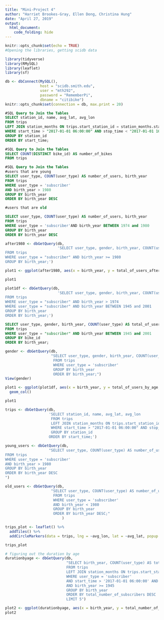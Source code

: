 ```yaml
---
title: "Mini-Project 4"
author: "Harriet Brookes-Gray, Ellen Dong, Christina Hung"
date: "April 27, 2019"
output: 
  html_document:
    code_folding: hide
---
```

```r
knitr::opts_chunk$set(echo = TRUE)
#Opening the libraries, getting scidb data

library(tidyverse)
library(RMySQL)
library(leaflet)
library(sf)

db <- dbConnect(MySQL(), 
                host = "scidb.smith.edu", 
                user = "mth292", 
                password = "RememberPi", 
                dbname = "citibike")
knitr::opts_chunk$set(connection = db, max.print = 20)
```

```sql
#SQL Query to Join the Tables
SELECT station_id, name, avg_lat, avg_lon
FROM trips 
LEFT JOIN station_months ON trips.start_station_id = station_months.station_id
WHERE start_time > "2017-01-01 06:00:00" AND stop_time < "2017-01-01 10:00:00"
GROUP BY station_id
ORDER BY start_time;
```

```sql
#SQL Query to Join the Tables
SELECT COUNT(DISTINCT bike_id) AS number_of_bikes
FROM trips 
```

```sql
#SQL Query to Join the Tables
#users that are young
SELECT user_type, COUNT(user_type) AS number_of_users, birth_year
FROM trips 
WHERE user_type = 'subscriber'
AND birth_year > 1980
GROUP BY birth_year
ORDER BY birth_year DESC
```

```sql
#users that are old

SELECT user_type, COUNT(user_type) AS number_of_users, birth_year
FROM trips 
WHERE user_type = 'subscriber'AND birth_year BETWEEN 1974 and 1980
GROUP BY birth_year
ORDER BY birth_year DESC


```

```r
after1980 <- dbGetQuery(db,
                        'SELECT user_type, gender, birth_year, COUNT(user_type) AS total_of_users_after1980
FROM trips 
WHERE user_type = "subscriber" AND birth_year >= 1980
GROUP BY birth_year;')
```

```r

plot1 <- ggplot(after1980, aes(x = birth_year, y = total_of_users_after1980)) + geom_col()
```

```r
plot1
```

```r
plot1df <- dbGetQuery(db,
                        'SELECT user_type, gender, birth_year, COUNT(user_type) AS total_of_users_by_age
FROM trips 
WHERE user_type = "subscriber" AND birth_year > 1974
WHERE user_type = "subscriber" AND birth_year BETWEEN 1945 and 2001
GROUP BY birth_year
ORDER BY birth_year;')
```

```sql
SELECT user_type, gender, birth_year, COUNT(user_type) AS total_of_users_by_age, bike_id
FROM trips 
WHERE user_type = "subscriber" AND birth_year BETWEEN 1945 and 2001
GROUP BY bike_id
ORDER BY birth_year;

```

```r
gender <- dbGetQuery(db, 
                     "SELECT user_type, gender, birth_year, COUNT(user_type) AS total_of_users_by_age
                      FROM trips 
                      WHERE user_type = 'subscriber'
                      GROUP BY birth_year 
                      ORDER BY birth_year;")
View(gender)
```


```r
plot1 <- ggplot(plot1df, aes(x = birth_year, y = total_of_users_by_age, fill = gender)) + 
  geom_col()

plot1
```


```r
trips <- dbGetQuery(db, 
                    'SELECT station_id, name, avg_lat, avg_lon
                     FROM trips 
                     LEFT JOIN station_months ON trips.start_station_id = station_months.station_id
                     WHERE start_time > "2017-01-01 06:00:00" AND stop_time < "2017-01-01 10:00:00"
                     GROUP BY station_id
                    ORDER BY start_time;')

young_users <- dbGetQuery(db, 
                    "SELECT user_type, COUNT(user_type) AS number_of_users, birth_year
FROM trips 
WHERE user_type = 'subscriber'
AND birth_year > 1980
GROUP BY birth_year
ORDER BY birth_year DESC
")

old_users <- dbGetQuery(db,
                     "SELECT user_type, COUNT(user_type) AS number_of_users, birth_year
                      FROM trips 
                      WHERE user_type = 'subscriber'
                      AND birth_year < 1980
                      GROUP BY birth_year
                      ORDER BY birth_year DESC;"
                          )
```

```r
trips_plot <- leaflet() %>%
  addTiles() %>%
  addCircleMarkers(data = trips, lng = ~avg_lon, lat = ~avg_lat, popup = ~name)

trips_plot
```

```r
# figuring out the duration by age 
durationbyage <- dbGetQuery(db,
                            "SELECT birth_year, COUNT(user_type) AS total_number_of_subscribers, start_station_id, station_months.name, start_time, trips.stop_time, station_id, avg_lat, avg_lon
                            FROM trips
                            LEFT JOIN station_months ON trips.start_station_id = station_months.station_id
                            WHERE user_type = 'subscriber'
                            AND start_time > '2017-01-01 06:00:00' AND stop_time < '2017-01-01 10:00:00'
                            AND birth_year >= 1945
                            GROUP BY birth_year
                            ORDER BY total_number_of_subscribers DESC
                            LIMIT 5")
```

```r
plot2 <- ggplot(durationbyage, aes(x = birth_year, y = total_number_of_users)) + geom_col()
plot2
```

